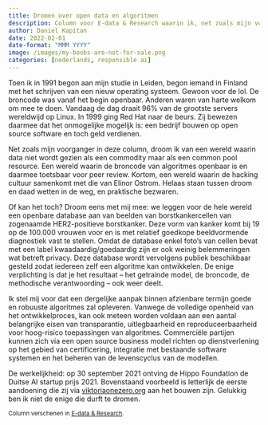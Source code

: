 ```yaml
---
title: Dromen over open data en algoritmen
description: Column voor E-data & Research waarin ik, net zoals mijn voorganger in deze column, droom ik van een wereld waarin data niet wordt gezien als een commodity maar als een common pool resource. 
author: Daniel Kapitan
date: 2022-02-01
date-format: "MMM YYYY"
image: /images/my-boobs-are-not-for-sale.png
categories: [nederlands, responsible ai]
---
```


Toen ik in 1991 begon aan mijn studie in Leiden, begon iemand in Finland met het schrijven van een nieuw operating systeem. Gewoon voor de lol. De broncode was vanaf het begin openbaar. Anderen waren van harte welkom om mee te doen. Vandaag de dag draait 96% van de grootste servers wereldwijd op Linux. In 1999 ging Red Hat naar de beurs. Zij bewezen daarmee dat het onmogelijke mogelijk is: een bedrijf bouwen op open source software en toch geld verdienen.

Net zoals mijn voorganger in deze column, droom ik van een wereld waarin data niet wordt gezien als een commodity maar als een common pool resource. Een wereld waarin de broncode van algoritmes openbaar is en daarmee toetsbaar voor peer review. Kortom, een wereld waarin de hacking cultuur samenkomt met die van Elinor Ostrom. Helaas staan tussen droom en daad wetten in de weg, en praktische bezwaren.

Of kan het toch? Droom eens met mij mee: we leggen voor de hele wereld een openbare database aan van beelden van borstkankercellen van zogenaamde HER2-positieve borstkanker. Deze vorm van kanker komt bij 19 op de 100.000 vrouwen voor en is met relatief goedkope beeldvormende diagnostiek vast te stellen. Omdat de database enkel foto’s van cellen bevat met een label kwaadaardig/goedaardig zijn er ook weinig belemmeringen wat betreft privacy. Deze database wordt vervolgens publiek beschikbaar gesteld zodat iedereen zelf een algoritme kan ontwikkelen. De enige verplichting is dat je het resultaat – het getrainde model, de broncode, de methodische verantwoording – ook weer deelt.

Ik stel mij voor dat een dergelijke aanpak binnen afzienbare termijn goede en robuuste algoritmes zal opleveren. Vanwege de volledige openheid van het ontwikkelproces, kan ook meteen worden voldaan aan een aantal belangrijke eisen van transparantie, uitlegbaarheid en reproduceerbaarheid voor hoog-risico toepassingen van algoritmes. Commerciële partijen kunnen zich via een open source business model richten op dienstverlening op het gebied van certificering, integratie met bestaande software systemen en het beheren van de levenscyclus van de modellen.

De werkelijkheid: op 30 september 2021 ontving de Hippo Foundation de Duitse AI startup prijs 2021. Bovenstaand voorbeeld is letterlijk de eerste aandoening die zij via [viktoriaonezero.org](http://viktoriaonezero.org/) aan het bouwen zijn. Gelukkig ben ik niet de enige die durft te dromen.

<small class="text-muted">Column verschenen in <a href=https://edata.nl/2022/02/01/column-dromen-over-open-data-en-algoritmes/>E-data & Research</a>.</small>
